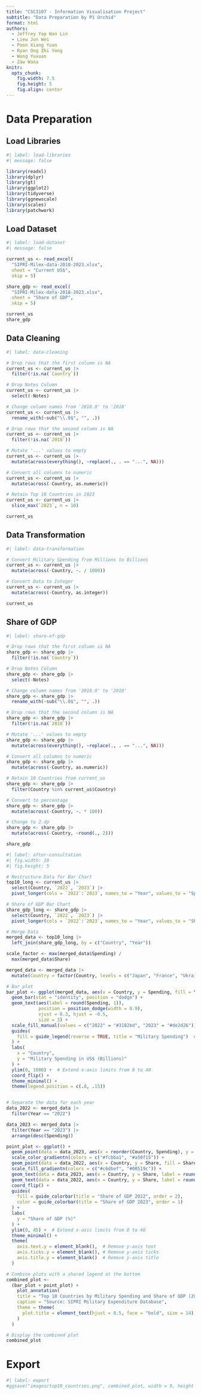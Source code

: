 ```yaml
---
title: "CSC3107 - Information Visualisation Project"
subtitle: "Data Preparation by P1 Orchid"
format: html
authors:
  - Jeffrey Yap Wan Lin
  - Liew Jun Wei
  - Poon Xiang Yuan
  - Ryan Ong Zhi Yong
  - Wong Yuxuan
  - Zaw Wana
knitr:
  opts_chunk:
    fig.width: 7.5
    fig.height: 5
    fig.align: center
---
```


# Data Preparation

## Load Libraries

```r
#| label: load-libraries
#| message: false

library(readxl)
library(dplyr)
library(gt)
library(ggplot2)
library(tidyverse)
library(ggnewscale)
library(scales)
library(patchwork)
```

## Load Dataset

```r
#| label: load-dataset
#| message: false

current_us <- read_excel(
  "SIPRI-Milex-data-2018-2023.xlsx",
  sheet = "Current US$",
  skip = 5)

share_gdp <- read_excel(
  "SIPRI-Milex-data-2018-2023.xlsx",
  sheet = "Share of GDP",
  skip = 5)
```

```r
current_us
share_gdp
```

## Data Cleaning

```r
#| label: data-cleaning

# Drop rows that the first column is NA
current_us <- current_us |> 
  filter(!is.na(`Country`))

# Drop Notes Column
current_us <- current_us |> 
  select(-Notes)

# Change column names from '2018.0' to '2018'
current_us <- current_us |> 
  rename_with(~sub("\\.0$", "", .))

# Drop rows that the second column is NA
current_us <- current_us |> 
  filter(!is.na(`2018`))

# Mutate '...' values to empty
current_us <- current_us |> 
  mutate(across(everything(), ~replace(., . == "...", NA)))

# Convert all columns to numeric
current_us <- current_us |> 
  mutate(across(-Country, as.numeric))

# Retain Top 10 Countries in 2023
current_us <- current_us |> 
  slice_max(`2023`, n = 10)

current_us
```

## Data Transformation

```r
#| label: data-transformation

# Convert Military Spending from Millions to Billions
current_us <- current_us |> 
  mutate(across(-Country, ~. / 1000))

# Convert Data to Integer
current_us <- current_us |> 
  mutate(across(-Country, as.integer))

current_us
```

## Share of GDP

```r
#| label: share-of-gdp

# Drop rows that the first column is NA
share_gdp <- share_gdp |> 
  filter(!is.na(`Country`))

# Drop Notes Column
share_gdp <- share_gdp |> 
  select(-Notes)

# Change column names from '2018.0' to '2018'
share_gdp <- share_gdp |> 
  rename_with(~sub("\\.0$", "", .))

# Drop rows that the second column is NA
share_gdp <- share_gdp |> 
  filter(!is.na(`2018`))

# Mutate '...' values to empty
share_gdp <- share_gdp |> 
  mutate(across(everything(), ~replace(., . == "...", NA)))

# Convert all columns to numeric
share_gdp <- share_gdp |> 
  mutate(across(-Country, as.numeric))

# Retain 10 Countries from current_us
share_gdp <- share_gdp |>
  filter(Country %in% current_us$Country)

# Convert to percentage
share_gdp <- share_gdp |>
  mutate(across(-Country, ~. * 100))

# Change to 2.dp
share_gdp <- share_gdp |>
  mutate(across(-Country, ~round(., 2)))

share_gdp
```

```r
#| label: after-consultation
#| fig.width: 10
#| fig.height: 5

# Restructure Data for Bar Chart
top10_long <- current_us |> 
  select(Country, `2022`, `2023`) |>
  pivot_longer(cols = `2022`:`2023`, names_to = "Year", values_to = "Spending")

# Share of GDP Bar Chart
share_gdp_long <- share_gdp |> 
  select(Country, `2022`, `2023`) |>
  pivot_longer(cols = `2022`:`2023`, names_to = "Year", values_to = "Share")

# Merge Data
merged_data <- top10_long |>
  left_join(share_gdp_long, by = c("Country", "Year"))

scale_factor <- max(merged_data$Spending) /
  max(merged_data$Share)

merged_data <- merged_data |>
  mutate(Country = factor(Country, levels = c("Japan", "France", "Ukraine", "Germany", "United Kingdom", "Saudi Arabia", "India", "Russia", "China", "United States of America")))

# Bar plot
bar_plot <- ggplot(merged_data, aes(x = Country, y = Spending, fill = Year)) +
  geom_bar(stat = "identity", position = "dodge") +
  geom_text(aes(label = round(Spending, 1)), 
            position = position_dodge(width = 0.9), 
            vjust = 0.3, hjust = -0.5,
            size = 3) +
  scale_fill_manual(values = c("2022" = "#3182bd", "2023" = "#de2d26")) +  # Manually specify colors
  guides(
    fill = guide_legend(reverse = TRUE, title = "Military Spending")  # Reverse legend order
  ) +
  labs(
    x = "Country",
    y = "Military Spending in US$ (Billions)"
  ) +
  ylim(0, 1000) +  # Extend x-axis limits from 0 to 40
  coord_flip() +
  theme_minimal() +
  theme(legend.position = c(.8, .15))


# Separate the data for each year
data_2022 <- merged_data |>
  filter(Year == "2022")

data_2023 <- merged_data |>
  filter(Year == "2023") |>
  arrange(desc(Spending))

point_plot <- ggplot() +
  geom_point(data = data_2023, aes(x = reorder(Country, Spending), y = Share, color = Share), shape = 16, position = position_nudge(x=0.3), size = 3.5) +
  scale_color_gradientn(colors = c("#fcbba1", "#a50f15")) +
  geom_point(data = data_2022, aes(x = Country, y = Share, fill = Share), shape = 24, position = position_nudge(x=-0.3), size = 3.5) +
  scale_fill_gradientn(colors = c("#c6dbef", "#08519c")) + 
  geom_text(data = data_2023, aes(x = Country, y = Share, label = round(Share, 2)), position = position_dodge(width = 0.5), vjust = -1, hjust = -0.4, size = 3) +
  geom_text(data = data_2022, aes(x = Country, y = Share, label = round(Share, 2)), position = position_dodge(width = 0.5), vjust = 1.5, hjust = -0.6, size = 3) +
  coord_flip() +
  guides(
    fill = guide_colorbar(title = "Share of GDP 2022", order = 2),
    color = guide_colorbar(title = "Share of GDP 2023", order = 1)
  ) + 
  labs(
    y = "Share of GDP (%)"
  ) +
  ylim(0, 45) +  # Extend x-axis limits from 0 to 40
  theme_minimal() +
  theme(
    axis.text.y = element_blank(),  # Remove y-axis text
    axis.ticks.y = element_blank(), # Remove y-axis ticks
    axis.title.y = element_blank()  # Remove y-axis title
  )

# Combine plots with a shared legend at the bottom
combined_plot <- 
  (bar_plot + point_plot) + 
    plot_annotation(
    title = "Top 10 Countries by Military Spending and Share of GDP (2022-2023)",
    caption = "Source: SIPRI Military Expenditure Database",
    theme = theme(
      plot.title = element_text(hjust = 0.5, face = "bold", size = 14),  # Center the title
    )
  )

# Display the combined plot
combined_plot
```

# Export
```r
#| label: export
#ggsave("images/top10_countries.png", combined_plot, width = 9, height = 5)
```
